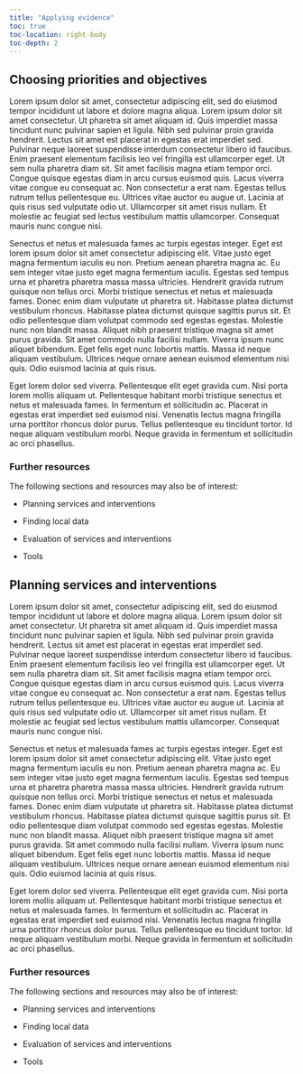```yaml
---
title: "Applying evidence"
toc: true
toc-location: right-body
toc-depth: 2
---
```


## Choosing priorities and objectives

Lorem ipsum dolor sit amet, consectetur adipiscing elit, sed do eiusmod tempor incididunt ut labore et dolore magna aliqua. Lorem ipsum dolor sit amet consectetur. Ut pharetra sit amet aliquam id. Quis imperdiet massa tincidunt nunc pulvinar sapien et ligula. Nibh sed pulvinar proin gravida hendrerit. Lectus sit amet est placerat in egestas erat imperdiet sed. Pulvinar neque laoreet suspendisse interdum consectetur libero id faucibus. Enim praesent elementum facilisis leo vel fringilla est ullamcorper eget. Ut sem nulla pharetra diam sit. Sit amet facilisis magna etiam tempor orci. Congue quisque egestas diam in arcu cursus euismod quis. Lacus viverra vitae congue eu consequat ac. Non consectetur a erat nam. Egestas tellus rutrum tellus pellentesque eu. Ultrices vitae auctor eu augue ut. Lacinia at quis risus sed vulputate odio ut. Ullamcorper sit amet risus nullam. Et molestie ac feugiat sed lectus vestibulum mattis ullamcorper. Consequat mauris nunc congue nisi.

Senectus et netus et malesuada fames ac turpis egestas integer. Eget est lorem ipsum dolor sit amet consectetur adipiscing elit. Vitae justo eget magna fermentum iaculis eu non. Pretium aenean pharetra magna ac. Eu sem integer vitae justo eget magna fermentum iaculis. Egestas sed tempus urna et pharetra pharetra massa massa ultricies. Hendrerit gravida rutrum quisque non tellus orci. Morbi tristique senectus et netus et malesuada fames. Donec enim diam vulputate ut pharetra sit. Habitasse platea dictumst vestibulum rhoncus. Habitasse platea dictumst quisque sagittis purus sit. Et odio pellentesque diam volutpat commodo sed egestas egestas. Molestie nunc non blandit massa. Aliquet nibh praesent tristique magna sit amet purus gravida. Sit amet commodo nulla facilisi nullam. Viverra ipsum nunc aliquet bibendum. Eget felis eget nunc lobortis mattis. Massa id neque aliquam vestibulum. Ultrices neque ornare aenean euismod elementum nisi quis. Odio euismod lacinia at quis risus.

Eget lorem dolor sed viverra. Pellentesque elit eget gravida cum. Nisi porta lorem mollis aliquam ut. Pellentesque habitant morbi tristique senectus et netus et malesuada fames. In fermentum et sollicitudin ac. Placerat in egestas erat imperdiet sed euismod nisi. Venenatis lectus magna fringilla urna porttitor rhoncus dolor purus. Tellus pellentesque eu tincidunt tortor. Id neque aliquam vestibulum morbi. Neque gravida in fermentum et sollicitudin ac orci phasellus.

### Further resources

The following sections and resources may also be of interest:

-   Planning services and interventions

-   Finding local data

-   Evaluation of services and interventions

-   Tools

## Planning services and interventions

Lorem ipsum dolor sit amet, consectetur adipiscing elit, sed do eiusmod tempor incididunt ut labore et dolore magna aliqua. Lorem ipsum dolor sit amet consectetur. Ut pharetra sit amet aliquam id. Quis imperdiet massa tincidunt nunc pulvinar sapien et ligula. Nibh sed pulvinar proin gravida hendrerit. Lectus sit amet est placerat in egestas erat imperdiet sed. Pulvinar neque laoreet suspendisse interdum consectetur libero id faucibus. Enim praesent elementum facilisis leo vel fringilla est ullamcorper eget. Ut sem nulla pharetra diam sit. Sit amet facilisis magna etiam tempor orci. Congue quisque egestas diam in arcu cursus euismod quis. Lacus viverra vitae congue eu consequat ac. Non consectetur a erat nam. Egestas tellus rutrum tellus pellentesque eu. Ultrices vitae auctor eu augue ut. Lacinia at quis risus sed vulputate odio ut. Ullamcorper sit amet risus nullam. Et molestie ac feugiat sed lectus vestibulum mattis ullamcorper. Consequat mauris nunc congue nisi.

Senectus et netus et malesuada fames ac turpis egestas integer. Eget est lorem ipsum dolor sit amet consectetur adipiscing elit. Vitae justo eget magna fermentum iaculis eu non. Pretium aenean pharetra magna ac. Eu sem integer vitae justo eget magna fermentum iaculis. Egestas sed tempus urna et pharetra pharetra massa massa ultricies. Hendrerit gravida rutrum quisque non tellus orci. Morbi tristique senectus et netus et malesuada fames. Donec enim diam vulputate ut pharetra sit. Habitasse platea dictumst vestibulum rhoncus. Habitasse platea dictumst quisque sagittis purus sit. Et odio pellentesque diam volutpat commodo sed egestas egestas. Molestie nunc non blandit massa. Aliquet nibh praesent tristique magna sit amet purus gravida. Sit amet commodo nulla facilisi nullam. Viverra ipsum nunc aliquet bibendum. Eget felis eget nunc lobortis mattis. Massa id neque aliquam vestibulum. Ultrices neque ornare aenean euismod elementum nisi quis. Odio euismod lacinia at quis risus.

Eget lorem dolor sed viverra. Pellentesque elit eget gravida cum. Nisi porta lorem mollis aliquam ut. Pellentesque habitant morbi tristique senectus et netus et malesuada fames. In fermentum et sollicitudin ac. Placerat in egestas erat imperdiet sed euismod nisi. Venenatis lectus magna fringilla urna porttitor rhoncus dolor purus. Tellus pellentesque eu tincidunt tortor. Id neque aliquam vestibulum morbi. Neque gravida in fermentum et sollicitudin ac orci phasellus.

### Further resources

The following sections and resources may also be of interest:

-   Planning services and interventions

-   Finding local data

-   Evaluation of services and interventions

-   Tools

